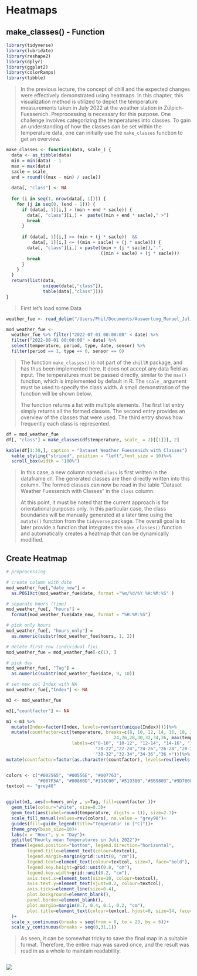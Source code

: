 # Heatmaps 

## make_classes() - Function 

```r
library(tidyverse)
library(lubridate)
library(reshape2)
library(dplyr)
library(ggplot2)
library(colorRamps)
library(tibble)

```

>
In the previous lecture, the concept of chill and the expected changes were effectively demonstrated using heatmaps. In this chapter, this visualization method is utilized to depict the temperature measurements taken in July 2022 at the weather station in Zülpich-Fuessenich. Preprocessing is necessary for this purpose. One challenge involves categorizing the temperatures into classes. To gain an understanding of how the classes can be set within the temperature data, one can initially use the `make_classes` function to get an overview.


```r
make_classes <- function(data, scale_) {
  data <- as_tibble(data)
  min = min(data) - 1
  max = max(data)
  sacle = scale_
  end = round(((max - min) / sacle))
  
  data[, "class"] <- NA
  
  for (i in seq(1, nrow(data[, 1]))) {
    for (j in seq(0, (end - 1))) {
      if (data[, 1][i,] > (min + end * sacle)) {
        data[, "class"][i,] =  paste((min + end * sacle)," >")
        break
      }
      
      if (data[, 1][i,] >= (min + (j * sacle))  &&
          data[, 1][i,] <= ((min + sacle) + (j * sacle))) {
        data[, "class"][i,] = paste((min + (j * sacle)),"-",
                                    ((min + sacle) + (j * sacle)))
        break
      }
    }
  }
  return(list(data, 
              unique(data[,"class"]),
              table(data[,"class"])))
}
```

>
First let's load some Data

```r

weather_fue <- read_delim("/Users/Phil/Documents/Auswertung_Manuel_Juli_22/temp_hum_pres08.08.22.csv")

mod_weather_fue <-
  weather_fue %>% filter("2022-07-01 00:00:00" < date) %>%
  filter("2022-08-01 00:00:00" > date) %>%
  select(temperature, period, type, date, sensor) %>%
  filter(period == 1, type == 0, sensor == 0)
```

>
The function `make_classes()` is not part of the `chillR` package, and has thus been implemented here. It does not accept any data field as input. The temperatures must be passed directly, similar to the `max()` function, which is implemented by default in R. The `scale_` argument must be used to specify the class width. A small demonstration of the function will be shown below.
>
The function returns a list with multiple elements. The first list entry simply returns all the formed classes. The second entry provides an overview of the classes that were used. The third entry shows how frequently each class is represented.


```r
df = mod_weather_fue
df[, "class"] = make_classes(df$temperature, scale_ = 2)[[1]][, 2]

kable(df[1:30,], caption = "Dataset Weather Fuessenich with Classes")  %>%
  kable_styling("striped", position = "left",font_size = 10)%>%
  scroll_box(width = "100%")
```

>
In this case, a new column named `class` is first written in the dataframe `df`. The generated classes are then directly written into this column. The formed classes can now be read in the table "Dataset Weather Fuessenich with Classes" in the `class` column.
>
>
At this point, it must be noted that the current approach is for orientational purposes only. In this particular case, the class boundaries will be manually generated at a later time using the `mutate()` function from the `tidyverse` package. The overall goal is to later provide a function that integrates the `make_classes()` function and automatically creates a heatmap that can be dynamically modified.

## Create Heatmap

```r
# preprocessing 

# create column with date
mod_weather_fue[,"date_new"] = 
  as.POSIXct(mod_weather_fue$date, format ="%m/%d/%Y %H:%M:%S" )

# separate hours (time)
mod_weather_fue[, "hours"] =
  format(mod_weather_fue$date_new, format = "%H:%M:%S")

# pick only hours
mod_weather_fue[, "hours_only"] = 
  as.numeric(substr(mod_weather_fue$hours, 1, 2))

# delete first row (individual fix)
mod_weather_fue = mod_weather_fue[-c(1), ]

# pick day 
mod_weather_fue[, "Tag"] =
  as.numeric(substr(mod_weather_fue$date, 9, 10))

# set new col Index with NA 
mod_weather_fue[,"Index"] <- NA

m3 <- mod_weather_fue

m3[,"countfactor"] <- NA

m1 <-m3 %>%
  mutate(Index=factor(Index, levels=rev(sort(unique(Index)))))%>%
  mutate(countfactor=cut(temperature, breaks=c(8, 10, 12, 14, 16, 18, 20, 22,
                                         24,26,28,30,32,34,36, max(temperature, na.rm=TRUE)),
                         labels=c("8-10", "10-12", "12-14", "14-16", "16-18", "18-20",
                                  "20-22","22-24","24-26","26-28","28-30",
                                  "30-32","32-34","34-36","36 >")))%>%
mutate(countfactor=factor(as.character(countfactor), levels=rev(levels(countfactor))))


colors <- c("#002565", "#00556E", "#007763",
            "#007F3A", "#00860D","#198C00","#519300","#8B9803","#9D7608","#9A520B","#98300D","#951010","#931231","#901551","#8B1A89")
textcol <- "grey40"


ggplot(m1, aes(x=hours_only , y=Tag, fill=countfactor ))+
  geom_tile(colour="white", size=0.3)+
  geom_text(aes(label=round(temperature, digits = 1)), size=2.3)+
  scale_fill_manual(values=rev(colors), na.value = "grey90")+
  guides(fill=guide_legend(title="Temperatur in [°C]"))+
  theme_grey(base_size=10)+
  labs(x = "Hour", y = "Day")+
  ggtitle("Hourly mean Temperatures in Juli 2022")+
  theme(legend.position="bottom", legend.direction="horizontal",
        legend.title=element_text(colour=textcol),
        legend.margin=margin(grid::unit(0, "cm")),
        legend.text=element_text(colour=textcol, size=7, face="bold"),
        legend.key.height=grid::unit(0.8, "cm"),
        legend.key.width=grid::unit(0.2, "cm"),
        axis.text.x=element_text(size=10, colour=textcol),
        axis.text.y=element_text(vjust=0.2, colour=textcol),
        axis.ticks=element_line(size=0.4),
        plot.background=element_blank(),
        panel.border=element_blank(),
        plot.margin=margin(0.7, 0.4, 0.1, 0.2, "cm"),
        plot.title=element_text(colour=textcol, hjust=0, size=14, face="bold")
  )+
  scale_x_continuous(breaks = seq(from = 0, to = 23, by = 6))+
  scale_y_continuous(breaks = seq(0,31,1))
```

>
As seen, it can be somewhat tricky to save the final map in a suitable format. Therefore, the entire map was saved once, and the result was read in as a whole to maintain readability.


<div style="display: flex; justify-content: space-between;">
  <img src="July_2022.png" style="max-width: 100%;" />
</div>



